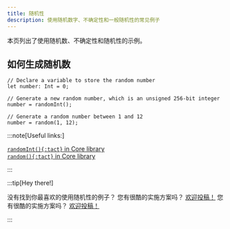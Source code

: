 ```yaml
---
title: 随机性
description: 使用随机数字、不确定性和一般随机性的常见例子
---
```


本页列出了使用随机数、不确定性和随机性的示例。

## 如何生成随机数

```tact
// Declare a variable to store the random number
let number: Int = 0;

// Generate a new random number, which is an unsigned 256-bit integer
number = randomInt();

// Generate a random number between 1 and 12
number = random(1, 12);
```

:::note[Useful links:]

  [`randomInt(){:tact}` in Core library](/zh-cn/ref/core-random#randomint)\
  [`random(){:tact}` in Core library](/zh-cn/ref/core-random#random)

:::

:::tip[Hey there!]

  没有找到你最喜欢的使用随机性的例子？  您有很酷的实施方案吗？ [欢迎投稿！](https://github.com/tact-lang/tact/issues) 您有很酷的实施方案吗？ [欢迎投稿！](https://github.com/tact-lang/tact/issues)

:::
